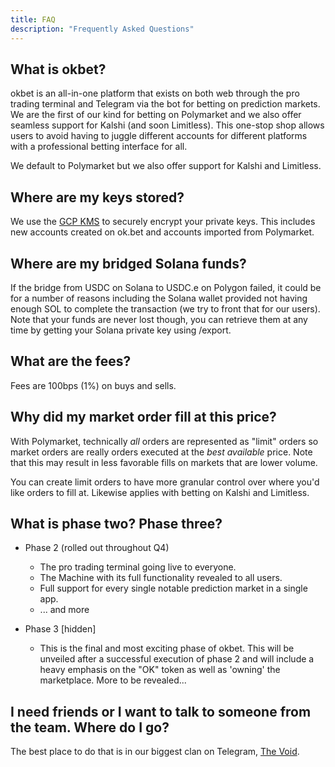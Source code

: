 ```yaml
---
title: FAQ
description: "Frequently Asked Questions"
---
```


## What is okbet?

okbet is an all-in-one platform that exists on both web through the pro trading terminal and Telegram via the bot for betting on prediction markets. We are the first of our kind for betting on Polymarket and we also offer seamless support for Kalshi (and soon Limitless). This one-stop shop allows users to avoid having to juggle different accounts for different platforms with a professional betting interface for all. 

We default to Polymarket but we also offer support for Kalshi and Limitless.

## Where are my keys stored?

We use the [GCP KMS](https://cloud.google.com/security/products/security-key-management?hl=en) to securely encrypt your private keys. 
This includes new accounts created on ok.bet and accounts imported from Polymarket.

## Where are my bridged Solana funds?

If the bridge from USDC on Solana to USDC.e on Polygon failed, it could be for a number of reasons including the Solana wallet provided not having enough SOL to complete the transaction (we try to front that for our users). 
Note that your funds are never lost though, you can retrieve them at any time by getting your Solana private key using /export.

## What are the fees?

Fees are 100bps (1%) on buys and sells.

## Why did my market order fill at this price?

With Polymarket, technically *all* orders are represented as "limit" orders so market orders are really orders executed at the *best available* price. Note that this may result in less favorable fills on markets that are lower volume.

You can create limit orders to have more granular control over where you'd like orders to fill at. Likewise applies with betting on Kalshi and Limitless.

## What is phase two? Phase three?

- Phase 2 (rolled out throughout Q4)
  - The pro trading terminal going live to everyone.
  - The Machine with its full functionality revealed to all users.
  - Full support for every single notable prediction market in a single app.
  - ... and more

- Phase 3 [hidden]
  - This is the final and most exciting phase of okbet. This will be unveiled after a successful execution of phase 2 and will include a heavy emphasis on the "OK" token as well as 'owning' the marketplace. More to be revealed...

## I need friends or I want to talk to someone from the team. Where do I go?

The best place to do that is in our biggest clan on Telegram, [The Void](https://t.me/theokbetvoid).

